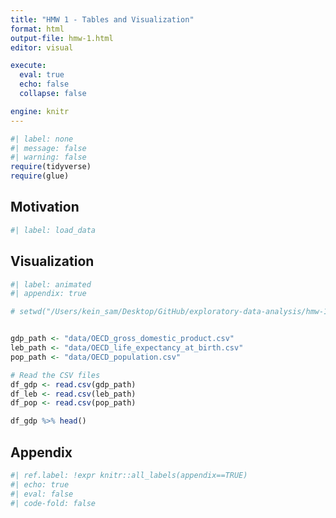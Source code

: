 ```yaml
---
title: "HMW 1 - Tables and Visualization"
format: html
output-file: hmw-1.html
editor: visual

execute: 
  eval: true
  echo: false
  collapse: false

engine: knitr
---
```


```r
#| label: none
#| message: false 
#| warning: false
require(tidyverse)
require(glue)
```

## Motivation

```r
#| label: load_data
```

## Visualization

```r
#| label: animated
#| appendix: true

# setwd("/Users/kein_sam/Desktop/GitHub/exploratory-data-analysis/hmw-1/")


gdp_path <- "data/OECD_gross_domestic_product.csv"
leb_path <- "data/OECD_life_expectancy_at_birth.csv"
pop_path <- "data/OECD_population.csv"

# Read the CSV files
df_gdp <- read.csv(gdp_path)
df_leb <- read.csv(leb_path)
df_pop <- read.csv(pop_path)

```

```r
df_gdp %>% head()
```

## Appendix

```r
#| ref.label: !expr knitr::all_labels(appendix==TRUE)
#| echo: true
#| eval: false
#| code-fold: false
```
